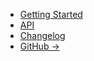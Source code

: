 - [Getting Started](/)
- [API](/api/)
- [Changelog](/changelog/)
- [GitHub →](https://github.com/schema-types/schema-types)
